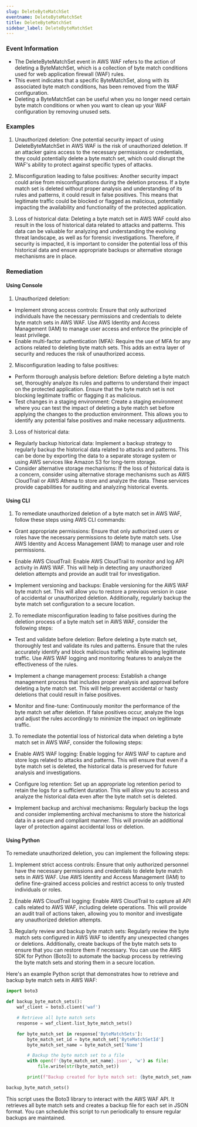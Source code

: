 ```yaml
--- 
slug: DeleteByteMatchSet
eventname: DeleteByteMatchSet
title: DeleteByteMatchSet
sidebar_label: DeleteByteMatchSet
---
```

                       
### Event Information

- The DeleteByteMatchSet event in AWS WAF refers to the action of deleting a ByteMatchSet, which is a collection of byte match conditions used for web application firewall (WAF) rules.
- This event indicates that a specific ByteMatchSet, along with its associated byte match conditions, has been removed from the WAF configuration.
- Deleting a ByteMatchSet can be useful when you no longer need certain byte match conditions or when you want to clean up your WAF configuration by removing unused sets.


### Examples

1. Unauthorized deletion: One potential security impact of using DeleteByteMatchSet in AWS WAF is the risk of unauthorized deletion. If an attacker gains access to the necessary permissions or credentials, they could potentially delete a byte match set, which could disrupt the WAF's ability to protect against specific types of attacks.

2. Misconfiguration leading to false positives: Another security impact could arise from misconfigurations during the deletion process. If a byte match set is deleted without proper analysis and understanding of its rules and patterns, it could result in false positives. This means that legitimate traffic could be blocked or flagged as malicious, potentially impacting the availability and functionality of the protected application.

3. Loss of historical data: Deleting a byte match set in AWS WAF could also result in the loss of historical data related to attacks and patterns. This data can be valuable for analyzing and understanding the evolving threat landscape, as well as for forensic investigations. Therefore, if security is impacted, it is important to consider the potential loss of this historical data and ensure appropriate backups or alternative storage mechanisms are in place.

### Remediation

#### Using Console

1. Unauthorized deletion:
- Implement strong access controls: Ensure that only authorized individuals have the necessary permissions and credentials to delete byte match sets in AWS WAF. Use AWS Identity and Access Management (IAM) to manage user access and enforce the principle of least privilege.
- Enable multi-factor authentication (MFA): Require the use of MFA for any actions related to deleting byte match sets. This adds an extra layer of security and reduces the risk of unauthorized access.

2. Misconfiguration leading to false positives:
- Perform thorough analysis before deletion: Before deleting a byte match set, thoroughly analyze its rules and patterns to understand their impact on the protected application. Ensure that the byte match set is not blocking legitimate traffic or flagging it as malicious.
- Test changes in a staging environment: Create a staging environment where you can test the impact of deleting a byte match set before applying the changes to the production environment. This allows you to identify any potential false positives and make necessary adjustments.

3. Loss of historical data:
- Regularly backup historical data: Implement a backup strategy to regularly backup the historical data related to attacks and patterns. This can be done by exporting the data to a separate storage system or using AWS services like Amazon S3 for long-term storage.
- Consider alternative storage mechanisms: If the loss of historical data is a concern, consider using alternative storage mechanisms such as AWS CloudTrail or AWS Athena to store and analyze the data. These services provide capabilities for auditing and analyzing historical events.

#### Using CLI

1. To remediate unauthorized deletion of a byte match set in AWS WAF, follow these steps using AWS CLI commands:

- Grant appropriate permissions: Ensure that only authorized users or roles have the necessary permissions to delete byte match sets. Use AWS Identity and Access Management (IAM) to manage user and role permissions.

- Enable AWS CloudTrail: Enable AWS CloudTrail to monitor and log API activity in AWS WAF. This will help in detecting any unauthorized deletion attempts and provide an audit trail for investigation.

- Implement versioning and backups: Enable versioning for the AWS WAF byte match set. This will allow you to restore a previous version in case of accidental or unauthorized deletion. Additionally, regularly backup the byte match set configuration to a secure location.

2. To remediate misconfiguration leading to false positives during the deletion process of a byte match set in AWS WAF, consider the following steps:

- Test and validate before deletion: Before deleting a byte match set, thoroughly test and validate its rules and patterns. Ensure that the rules accurately identify and block malicious traffic while allowing legitimate traffic. Use AWS WAF logging and monitoring features to analyze the effectiveness of the rules.

- Implement a change management process: Establish a change management process that includes proper analysis and approval before deleting a byte match set. This will help prevent accidental or hasty deletions that could result in false positives.

- Monitor and fine-tune: Continuously monitor the performance of the byte match set after deletion. If false positives occur, analyze the logs and adjust the rules accordingly to minimize the impact on legitimate traffic.

3. To remediate the potential loss of historical data when deleting a byte match set in AWS WAF, consider the following steps:

- Enable AWS WAF logging: Enable logging for AWS WAF to capture and store logs related to attacks and patterns. This will ensure that even if a byte match set is deleted, the historical data is preserved for future analysis and investigations.

- Configure log retention: Set up an appropriate log retention period to retain the logs for a sufficient duration. This will allow you to access and analyze the historical data even after the byte match set is deleted.

- Implement backup and archival mechanisms: Regularly backup the logs and consider implementing archival mechanisms to store the historical data in a secure and compliant manner. This will provide an additional layer of protection against accidental loss or deletion.

#### Using Python

To remediate unauthorized deletion, you can implement the following steps:

1. Implement strict access controls: Ensure that only authorized personnel have the necessary permissions and credentials to delete byte match sets in AWS WAF. Use AWS Identity and Access Management (IAM) to define fine-grained access policies and restrict access to only trusted individuals or roles.

2. Enable AWS CloudTrail logging: Enable AWS CloudTrail to capture all API calls related to AWS WAF, including delete operations. This will provide an audit trail of actions taken, allowing you to monitor and investigate any unauthorized deletion attempts.

3. Regularly review and backup byte match sets: Regularly review the byte match sets configured in AWS WAF to identify any unexpected changes or deletions. Additionally, create backups of the byte match sets to ensure that you can restore them if necessary. You can use the AWS SDK for Python (Boto3) to automate the backup process by retrieving the byte match sets and storing them in a secure location.

Here's an example Python script that demonstrates how to retrieve and backup byte match sets in AWS WAF:

```python
import boto3

def backup_byte_match_sets():
    waf_client = boto3.client('waf')

    # Retrieve all byte match sets
    response = waf_client.list_byte_match_sets()

    for byte_match_set in response['ByteMatchSets']:
        byte_match_set_id = byte_match_set['ByteMatchSetId']
        byte_match_set_name = byte_match_set['Name']

        # Backup the byte match set to a file
        with open(f'{byte_match_set_name}.json', 'w') as file:
            file.write(str(byte_match_set))

        print(f"Backup created for byte match set: {byte_match_set_name}")

backup_byte_match_sets()
```

This script uses the Boto3 library to interact with the AWS WAF API. It retrieves all byte match sets and creates a backup file for each set in JSON format. You can schedule this script to run periodically to ensure regular backups are maintained.


 